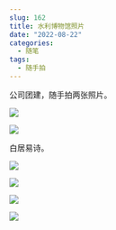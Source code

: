 ```yaml
---
slug: 162
title: 水利博物馆照片
date: "2022-08-22"
categories: 
  - 随笔
tags: 
  - 随手拍
---
```



公司团建，随手拍两张照片。

![](https://imgurl.zburu.com/images/2022/08/22/63036e36c5935.jpg)

![](https://imgurl.zburu.com/images/2022/08/22/63036e3936ef3.jpg)

白居易诗。

![](https://imgurl.zburu.com/images/2022/08/22/63036e37d6f52.jpg)

![](https://imgurl.zburu.com/images/2022/08/22/63036e386cabd.jpg)

![](https://imgurl.zburu.com/images/2022/08/22/63036e38c9210.jpg)

![](https://imgurl.zburu.com/images/2022/08/22/63036e373d56e.jpg)